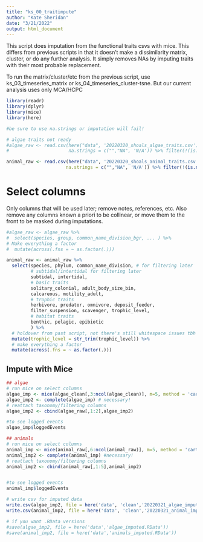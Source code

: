 ```yaml
---
title: "ks_00_traitimpute"
author: "Kate Sheridan"
date: "3/21/2022"
output: html_document
---
```


This script does imputation from the functional traits csvs with mice.
This differs from previous scripts in that it doesn't make a dissimilarity matrix, cluster, or do any further analysis. It simply removes NAs by imputing traits with their most probable replacement. 

To run the matrix/cluster/etc from the previous script, use ks_03_timeseries_matrix or ks_04_timeseries_cluster-tsne.
But our current analysis uses only MCA/HCPC

```r
library(readr)
library(dplyr)
library(mice)
library(here)
```

```r
#be sure to use na.strings or imputation will fail!

# algae traits not ready
#algae_raw <- read.csv(here("data", '20220320_shoals_algae_traits.csv'), 
#                      na.strings = c("","NA", 'N/A')) %>% filter(!(is.na(species)))

animal_raw <- read.csv(here("data", '20220320_shoals_animal_traits.csv'), 
                      na.strings = c("","NA", 'N/A')) %>% filter(!(is.na(species)))
```

# Select columns 

Only columns that will be used later; remove notes, references, etc.
Also remove any columns known a priori to be collinear, or move them to the front to be masked during imputations.


```r
#algae_raw <- algae_raw %>%
#  select(species, group, common_name_division_bgr, ... ) %>%
# Make everything a factor
#  mutate(across(.fns = ~ as.factor(.)))

animal_raw <- animal_raw %>%
  select(species, phylum, common_name_division, # for filtering later
         # subtidal/intertidal for filtering later
         subtidal, intertidal,
         # basic traits
         solitary_colonial, adult_body_size_bin, 
         calcareous, motility_adult,
         # trophic traits
         herbivore, predator, omnivore, deposit_feeder,
         filter_suspension, scavenger, trophic_level,
         # habitat traits
         benthic, pelagic, epibiotic
         ) %>%
  # holdover from past script, not there's still whitespace issues tbh
  mutate(trophic_level = str_trim(trophic_level)) %>% 
  # make everything a factor
  mutate(across(.fns = ~ as.factor(.)))
```




## Impute with Mice



```r
## algae
# run mice on select columns
algae_imp <- mice(algae_clean[,3:ncol(algae_clean)], m=5, method = 'cart', print = F)
algae_imp2 <- complete(algae_imp) # necessary!
# reattach taxonomy/filtering columns
algae_imp2 <- cbind(algae_raw[,1:2],algae_imp2)

#to see logged events
algae_imp$loggedEvents

## animals
# run mice on select columns
animal_imp <- mice(animal_raw[,6:ncol(animal_raw)], m=5, method = 'cart', print = F)
animal_imp2 <- complete(animal_imp) #necessary!
# reattach taxonomy/filtering columns
animal_imp2 <- cbind(animal_raw[,1:5],animal_imp2)


#to see logged events
animal_imp$loggedEvents

```



```r
# write csv for imputed data
write.csv(algae_imp2, file = here('data', 'clean','20220321_algae_imputed.csv'))
write.csv(animal_imp2, file = here('data', 'clean','20220321_animal_imputed.csv'))

# if you want .RData versions
#save(algae_imp2, file = here('data','algae_imputed.RData'))
#save(animal_imp2, file = here('data','animals_imputed.RData'))

```


